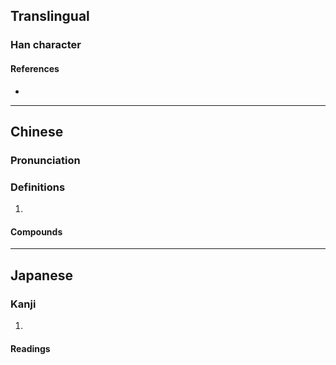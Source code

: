 {{character info/new}}
==Translingual==

===Han character===
{{Han char|rn=32|rad=土|as=05|sn=8|four=47150|canj=GWYI|ids=⿰土母}}

====References====
* {{Han ref|kx=0226.370|dkj=04993|dj=0462.150|hdz=10436.080|uh=5776|ud=22390|bh=CBF8|bd=52216}}

----

==Chinese==
{{zh-forms}}

===Pronunciation===
{{zh-pron
|m=mù,mǔ
|c=muk6
|cat=
}}
{{zh-attn-split}}

===Definitions===
{{zh-hanzi}}

# {{rfdef|zh}}

====Compounds====
{{zh-der|壚坶|阿坶坪}}

----

==Japanese==

===Kanji===
{{ja-kanji|grade=|rs=土05}}

# {{defn|lang=ja|sort=土05}}

====Readings====
{{ja-readings
|on=ぼく, もく
|kun=
}}